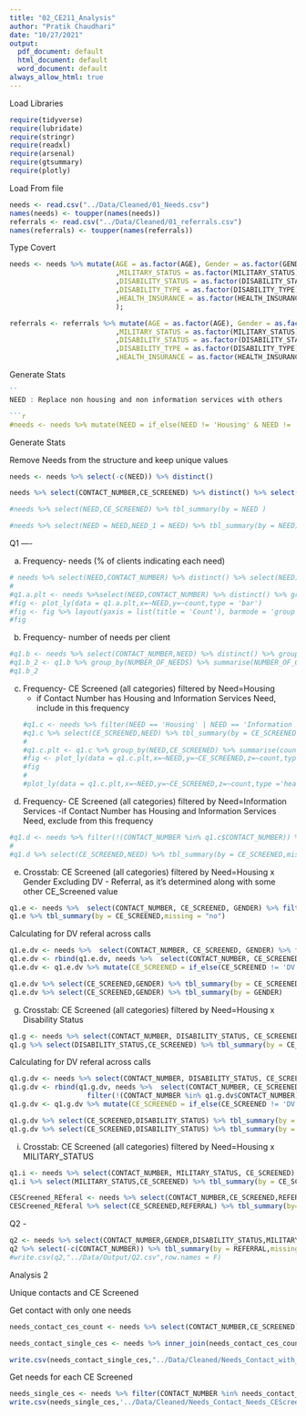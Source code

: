 ```yaml
---
title: "02_CE211_Analysis"
author: "Pratik Chaudhari"
date: "10/27/2021"
output:
  pdf_document: default
  html_document: default
  word_document: default
always_allow_html: true
---
```


Load Libraries
```r
require(tidyverse)
require(lubridate)
require(stringr)
require(readxl)
require(arsenal)
require(gtsummary)
require(plotly)
```

Load From file

```r
needs <- read.csv("../Data/Cleaned/01_Needs.csv")
names(needs) <- toupper(names(needs))
referrals <- read.csv("../Data/Cleaned/01_referrals.csv")
names(referrals) <- toupper(names(referrals))
```


Type Covert 
```r
needs <- needs %>% mutate(AGE = as.factor(AGE), Gender = as.factor(GENDER), LANGUAGE = as.factor(LANGUAGE)
                          ,MILITARY_STATUS = as.factor(MILITARY_STATUS)
                          ,DISABILITY_STATUS = as.factor(DISABILITY_STATUS)
                          ,DISABILITY_TYPE = as.factor(DISABILITY_TYPE)
                          ,HEALTH_INSURANCE = as.factor(HEALTH_INSURANCE)
                          );

referrals <- referrals %>% mutate(AGE = as.factor(AGE), Gender = as.factor(GENDER), Language = as.factor(LANGUAGE)
                          ,MILITARY_STATUS = as.factor(MILITARY_STATUS)
                          ,DISABILITY_STATUS = as.factor(DISABILITY_STATUS)
                          ,DISABILITY_TYPE = as.factor(DISABILITY_TYPE)
                          ,HEALTH_INSURANCE = as.factor(HEALTH_INSURANCE))
```

Generate Stats
```r
``
NEED : Replace non housing and non information services with others

```r
#needs <- needs %>% mutate(NEED = if_else(NEED != 'Housing' & NEED != 'Information Services','Others',NEED))
```

Generate Stats

Remove Needs from the structure and keep unique values
```r
needs <- needs %>% select(-c(NEED)) %>% distinct()
```

```r
needs %>% select(CONTACT_NUMBER,CE_SCREENED) %>% distinct() %>% select(CE_SCREENED) %>% tbl_summary()
```

```r
#needs %>% select(NEED,CE_SCREENED) %>% tbl_summary(by = NEED )
```

```r
#needs %>% select(NEED = NEED,NEED_1 = NEED) %>% tbl_summary(by = NEED)
```


Q1 ----


a. Frequency- needs (% of clients indicating each need)
```r
# needs %>% select(NEED,CONTACT_NUMBER) %>% distinct() %>% select(NEED) %>% tbl_summary()
#
#q1.a.plt <- needs %>%select(NEED,CONTACT_NUMBER) %>% distinct() %>% group_by(NEED) %>% summarise(count=n())
#fig <- plot_ly(data = q1.a.plt,x=~NEED,y=~count,type = 'bar')
#fig <- fig %>% layout(yaxis = list(title = 'Count'), barmode = 'group')
#fig
```

b. Frequency- number of needs per client

```r
#q1.b <- needs %>% select(CONTACT_NUMBER,NEED) %>% distinct() %>% group_by(CONTACT_NUMBER) %>% summarise(NUMBER_OF_NEEDS = n())
#q1.b_2 <- q1.b %>% group_by(NUMBER_OF_NEEDS) %>% summarise(NUMBER_OF_CLIENTS = n()) 
#q1.b_2
```

c. Frequency- CE Screened (all categories) filtered by Need=Housing
      - if Contact Number has Housing and Information Services Need, include in this frequency
```r
#q1.c <- needs %>% filter(NEED == 'Housing' | NEED == 'Information Services') %>% distinct(CONTACT_NUMBER,CE_SCREENED,NEED)
#q1.c %>% select(CE_SCREENED,NEED) %>% tbl_summary(by = CE_SCREENED,missing = "no") %>% modify_table_body(filter,label %in% c('Housing','Information #Services'))
#
#q1.c.plt <- q1.c %>% group_by(NEED,CE_SCREENED) %>% summarise(count = n())
#fig <- plot_ly(data = q1.c.plt,x=~NEED,y=~CE_SCREENED,z=~count,type ='heatmap',color = "blue")
#fig
#
#plot_ly(data = q1.c.plt,x=~NEED,y=~CE_SCREENED,z=~count,type ='heatmap')
```

d. Frequency- CE Screened (all categories) filtered by Need=Information Services
    -if Contact Number has Housing and Information Services Need, exclude from this frequency
```r
#q1.d <- needs %>% filter(!(CONTACT_NUMBER %in% q1.c$CONTACT_NUMBER)) %>% distinct(CONTACT_NUMBER,CE_SCREENED,NEED)
#
#q1.d %>% select(CE_SCREENED,NEED) %>% tbl_summary(by = CE_SCREENED,missing = "no") %>% modify_table_body(filter,!(label %in% c('Housing','Information #Services')))
```

e. Crosstab: CE Screened (all categories) filtered by Need=Housing  x Gender
Excluding DV - Referral, as it's determined along with some other CE_Screened value
```r
q1.e <- needs %>%  select(CONTACT_NUMBER, CE_SCREENED, GENDER) %>% filter(CE_SCREENED != 'DV Referral') %>% distinct() %>% select(CE_SCREENED, GENDER)
q1.e %>% tbl_summary(by = CE_SCREENED,missing = "no")

```

Calculating for DV referal across calls
```r
q1.e.dv <- needs %>%  select(CONTACT_NUMBER, CE_SCREENED, GENDER) %>% filter(CE_SCREENED == 'DV Referral') %>% distinct()
q1.e.dv <- rbind(q1.e.dv, needs %>%  select(CONTACT_NUMBER, CE_SCREENED, GENDER) %>% filter(!(CONTACT_NUMBER %in% q1.e.dv$CONTACT_NUMBER)) %>% distinct())
q1.e.dv <- q1.e.dv %>% mutate(CE_SCREENED = if_else(CE_SCREENED != 'DV Referral',"No DV Referral",CE_SCREENED)) %>% distinct

q1.e.dv %>% select(CE_SCREENED,GENDER) %>% tbl_summary(by = CE_SCREENED)
q1.e.dv %>% select(CE_SCREENED,GENDER) %>% tbl_summary(by = GENDER)
```

g. Crosstab: CE Screened (all categories) filtered by Need=Housing  x Disability Status

```r
q1.g <- needs %>% select(CONTACT_NUMBER, DISABILITY_STATUS, CE_SCREENED) %>% filter(CE_SCREENED != 'DV Referral') %>% distinct()
q1.g %>% select(DISABILITY_STATUS,CE_SCREENED) %>% tbl_summary(by = CE_SCREENED,missing = "no")

```

Calculating for DV referal across calls
```r
q1.g.dv <- needs %>% select(CONTACT_NUMBER, DISABILITY_STATUS, CE_SCREENED) %>% filter(CE_SCREENED != 'DV Referral') %>% distinct()
q1.g.dv <- rbind(q1.g.dv, needs %>%  select(CONTACT_NUMBER, CE_SCREENED, DISABILITY_STATUS) %>% 
                   filter(!(CONTACT_NUMBER %in% q1.g.dv$CONTACT_NUMBER)) %>% distinct())
q1.g.dv <- q1.g.dv %>% mutate(CE_SCREENED = if_else(CE_SCREENED != 'DV Referral',"No DV Referral",CE_SCREENED)) %>% distinct

q1.g.dv %>% select(CE_SCREENED,DISABILITY_STATUS) %>% tbl_summary(by = CE_SCREENED)
q1.g.dv %>% select(CE_SCREENED,DISABILITY_STATUS) %>% tbl_summary(by = DISABILITY_STATUS)
```


i. Crosstab: CE Screened (all categories) filtered by Need=Housing  x MILITARY_STATUS

```r
q1.i <- needs %>% select(CONTACT_NUMBER, MILITARY_STATUS, CE_SCREENED) %>% filter(CE_SCREENED != 'DV Referral') %>% distinct()
q1.i %>% select(MILITARY_STATUS,CE_SCREENED) %>% tbl_summary(by = CE_SCREENED,missing = "no")

```


```r
CESCreened_REferal <- needs %>% select(CONTACT_NUMBER,CE_SCREENED,REFERRAL) %>% distinct()
CESCreened_REferal %>% select(CE_SCREENED,REFERRAL) %>% tbl_summary(by=CE_SCREENED,missing = 'no',sort = list(everything() ~ "frequency"))
```



Q2 - 

```r
q2 <- needs %>% select(CONTACT_NUMBER,GENDER,DISABILITY_STATUS,MILITARY_STATUS,AGE,NEED,REFERRAL) %>% distinct()
q2 %>% select(-c(CONTACT_NUMBER)) %>% tbl_summary(by = REFERRAL,missing = "no")
#write.csv(q2,"../Data/Output/Q2.csv",row.names = F)
```



Analysis 2

Unique contacts and CE Screened

Get contact with only one needs
```r
needs_contact_ces_count <- needs %>% select(CONTACT_NUMBER,CE_SCREENED) %>% distinct(CONTACT_NUMBER,CE_SCREENED) %>% group_by(CONTACT_NUMBER) %>% summarise(CES_COUNT = n())

needs_contact_single_ces <- needs %>% inner_join(needs_contact_ces_count %>% filter(CES_COUNT == 1),by = 'CONTACT_NUMBER') %>% select(CONTACT_NUMBER,CE_SCREENED) %>% distinct()

write.csv(needs_contact_single_ces,"../Data/Cleaned/Needs_Contact_with_single_CEScreened.csv",row.names = F)
```


Get needs for each CE Screened
```r
needs_single_ces <- needs %>% filter(CONTACT_NUMBER %in% needs_contact_single_ces$CONTACT_NUMBER) %>% group_by(CONTACT_NUMBER) %>% summarise(GENDER,DISABILITY_STATUS,MILITARY_STATUS,AGE,NEED=NEED,REFERRAL_COUNT = n(),CE_SCREENED=CE_SCREENED) %>% ungroup() %>% distinct()
write.csv(needs_single_ces,'../Data/Cleaned/Needs_Contact_Needs_CEScreened.csv',row.names = F)
```

